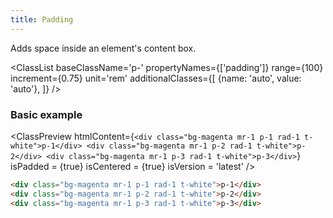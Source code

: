 ```yaml
---
title: Padding
---
```



Adds space inside an element's content box.

<ClassList 
  baseClassName='p-' 
  propertyNames={['padding']} 
  range={100} 
  increment={0.75} 
  unit='rem' 
  additionalClasses={[
    {name: 'auto', value: 'auto'},
  ]} 
/>

### Basic example

<ClassPreview
  htmlContent={`
    <div class="bg-magenta mr-1 p-1 rad-1 t-white">p-1</div>
    <div class="bg-magenta mr-1 p-2 rad-1 t-white">p-2</div>
    <div class="bg-magenta mr-1 p-3 rad-1 t-white">p-3</div>
  `}
  isPadded = {true}
  isCentered = {true}
  isVersion = 'latest'
/>

```html
<div class="bg-magenta mr-1 p-1 rad-1 t-white">p-1</div>
<div class="bg-magenta mr-1 p-2 rad-1 t-white">p-2</div>
<div class="bg-magenta mr-1 p-3 rad-1 t-white">p-3</div>
```